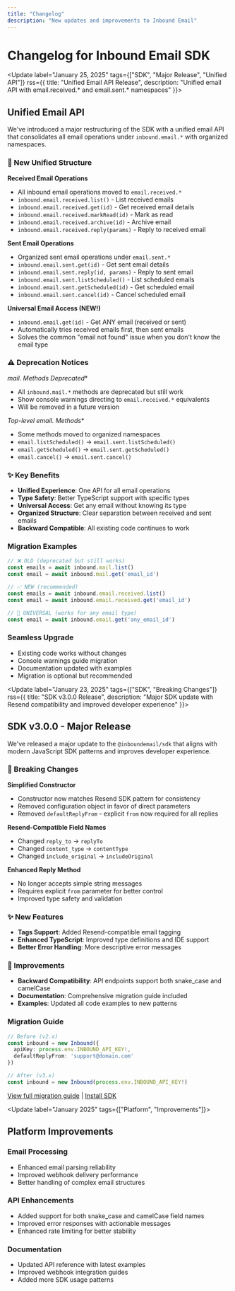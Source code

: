 ```yaml
---
title: "Changelog"
description: "New updates and improvements to Inbound Email"
---
```


# Changelog for Inbound Email SDK

<Update label="January 25, 2025" tags={["SDK", "Major Release", "Unified API"]} rss={{ title: "Unified Email API Release", description: "Unified email API with email.received.* and email.sent.* namespaces" }}>
  ## Unified Email API

  We've introduced a major restructuring of the SDK with a unified email API that consolidates all email operations under `inbound.email.*` with organized namespaces.

  ### 🚀 New Unified Structure

  **Received Email Operations**
  * All inbound email operations moved to `email.received.*`
  * `inbound.email.received.list()` - List received emails
  * `inbound.email.received.get(id)` - Get received email details
  * `inbound.email.received.markRead(id)` - Mark as read
  * `inbound.email.received.archive(id)` - Archive email
  * `inbound.email.received.reply(params)` - Reply to received email

  **Sent Email Operations**
  * Organized sent email operations under `email.sent.*`
  * `inbound.email.sent.get(id)` - Get sent email details
  * `inbound.email.sent.reply(id, params)` - Reply to sent email
  * `inbound.email.sent.listScheduled()` - List scheduled emails
  * `inbound.email.sent.getScheduled(id)` - Get scheduled email
  * `inbound.email.sent.cancel(id)` - Cancel scheduled email

  **Universal Email Access (NEW!)**
  * `inbound.email.get(id)` - Get ANY email (received or sent)
  * Automatically tries received emails first, then sent emails
  * Solves the common "email not found" issue when you don't know the email type

  ### ⚠️ Deprecation Notices

  **mail.* Methods Deprecated**
  * All `inbound.mail.*` methods are deprecated but still work
  * Show console warnings directing to `email.received.*` equivalents
  * Will be removed in a future version

  **Top-level email.* Methods**
  * Some methods moved to organized namespaces
  * `email.listScheduled()` → `email.sent.listScheduled()`
  * `email.getScheduled()` → `email.sent.getScheduled()`
  * `email.cancel()` → `email.sent.cancel()`

  ### ✨ Key Benefits

  * **Unified Experience**: One API for all email operations
  * **Type Safety**: Better TypeScript support with specific types
  * **Universal Access**: Get any email without knowing its type
  * **Organized Structure**: Clear separation between received and sent emails
  * **Backward Compatible**: All existing code continues to work

  ### Migration Examples

  ```typescript
  // ❌ OLD (deprecated but still works)
  const emails = await inbound.mail.list()
  const email = await inbound.mail.get('email_id')
  
  // ✅ NEW (recommended)
  const emails = await inbound.email.received.list()
  const email = await inbound.email.received.get('email_id')
  
  // 🔄 UNIVERSAL (works for any email type)
  const email = await inbound.email.get('any_email_id')
  ```

  ### Seamless Upgrade

  * Existing code works without changes
  * Console warnings guide migration
  * Documentation updated with examples
  * Migration is optional but recommended

</Update>

<Update label="January 23, 2025" tags={["SDK", "Breaking Changes"]} rss={{ title: "SDK v3.0.0 Release", description: "Major SDK update with Resend compatibility and improved developer experience" }}>
  ## SDK v3.0.0 - Major Release

  We've released a major update to the `@inboundemail/sdk` that aligns with modern JavaScript SDK patterns and improves developer experience.

  ### 🚨 Breaking Changes

  **Simplified Constructor**
  * Constructor now matches Resend SDK pattern for consistency
  * Removed configuration object in favor of direct parameters
  * Removed `defaultReplyFrom` - explicit `from` now required for all replies

  **Resend-Compatible Field Names**
  * Changed `reply_to` → `replyTo` 
  * Changed `content_type` → `contentType`
  * Changed `include_original` → `includeOriginal`

  **Enhanced Reply Method**
  * No longer accepts simple string messages
  * Requires explicit `from` parameter for better control
  * Improved type safety and validation

  ### ✨ New Features

  * **Tags Support**: Added Resend-compatible email tagging
  * **Enhanced TypeScript**: Improved type definitions and IDE support
  * **Better Error Handling**: More descriptive error messages

  ### 🔧 Improvements

  * **Backward Compatibility**: API endpoints support both snake_case and camelCase
  * **Documentation**: Comprehensive migration guide included
  * **Examples**: Updated all code examples to new patterns

  ### Migration Guide

  ```typescript
  // Before (v2.x)
  const inbound = new Inbound({
    apiKey: process.env.INBOUND_API_KEY!,
    defaultReplyFrom: 'support@domain.com'
  })

  // After (v3.x)
  const inbound = new Inbound(process.env.INBOUND_API_KEY!)
  ```

  [View full migration guide](https://github.com/inboundemail/sdk/blob/main/CHANGELOG.md) | [Install SDK](https://www.npmjs.com/package/@inboundemail/sdk)
</Update>

<Update label="January 2025" tags={["Platform", "Improvements"]}>
  ## Platform Improvements

  ### Email Processing
  * Enhanced email parsing reliability
  * Improved webhook delivery performance
  * Better handling of complex email structures

  ### API Enhancements
  * Added support for both snake_case and camelCase field names
  * Improved error responses with actionable messages
  * Enhanced rate limiting for better stability

  ### Documentation
  * Updated API reference with latest examples
  * Improved webhook integration guides
  * Added more SDK usage patterns
</Update>

